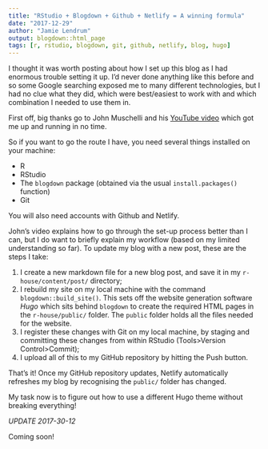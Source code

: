 ```yaml
---
title: "RStudio + Blogdown + Github + Netlify = A winning formula"
date: "2017-12-29"
author: "Jamie Lendrum"
output: blogdown::html_page
tags: [r, rstudio, blogdown, git, github, netlify, blog, hugo]
---
```


I thought it was worth posting about how I set up this blog as I had enormous trouble setting it up. I'd never done anything like this before and so some Google searching exposed me to many different technologies, but I had no clue what they did, which were best/easiest to work with and which combination I needed to use them in.

First off, big thanks go to John Muschelli and his [YouTube video](https://www.youtube.com/watch?v=syWAKaj-4ck) which got me up and running in no time.

So if you want to go the route I have, you need several things installed on your machine:

* R
* RStudio
* The `blogdown` package (obtained via the usual `install.packages()` function)
* Git

You will also need accounts with Github and Netlify.

John's video explains how to go through the set-up process better than I can, but I do want to briefly explain my workflow (based on my limited understanding so far). To update my blog with a new post, these are the steps I take:

1. I create a new markdown file for a new blog post, and save it in my `r-house/content/post/` directory;
2. I rebuild my site on my local machine with the command `blogdown::build_site()`. This sets off the website generation software *Hugo* which sits behind `blogdown` to create the required HTML pages in the `r-house/public/` folder. The `public` folder holds all the files needed for the website.
3. I register these changes with Git on my local machine, by staging and committing these changes from within RStudio (Tools>Version Control>Commit);
4. I upload all of this to my GitHub repository by hitting the Push button.

That's it! Once my GitHub repository updates, Netlify automatically refreshes my blog by recognising the `public/` folder has changed.

My task now is to figure out how to use a different Hugo theme without breaking everything!

*UPDATE 2017-30-12*

Coming soon!
